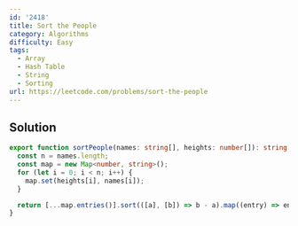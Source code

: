 ```yaml
---
id: '2418'
title: Sort the People
category: Algorithms
difficulty: Easy
tags:
  - Array
  - Hash Table
  - String
  - Sorting
url: https://leetcode.com/problems/sort-the-people
---
```


## Solution

```typescript showLineNumbers
export function sortPeople(names: string[], heights: number[]): string[] {
  const n = names.length;
  const map = new Map<number, string>();
  for (let i = 0; i < n; i++) {
    map.set(heights[i], names[i]);
  }

  return [...map.entries()].sort(([a], [b]) => b - a).map((entry) => entry[1]);
}
```

